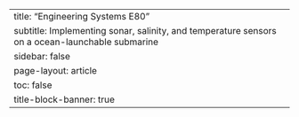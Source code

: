---
title: "Engineering Systems E80"
subtitle: Implementing sonar, salinity, and temperature sensors on a ocean-launchable submarine
sidebar: false
page-layout: article
toc: false
title-block-banner: true
---